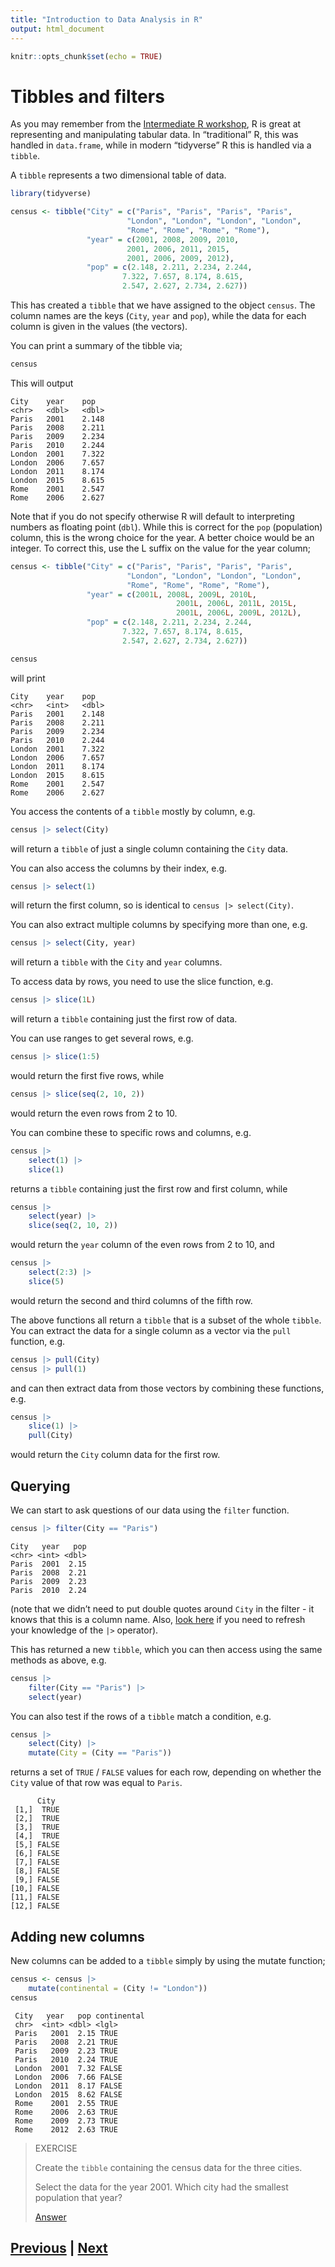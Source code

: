```yaml
---
title: "Introduction to Data Analysis in R"
output: html_document
---
```


```r
knitr::opts_chunk$set(echo = TRUE)
```

# Tibbles and filters

As you may remember from the 
[Intermediate R workshop](https://chryswoods.com/intermediate_r/tidyverse.html),
R is great at representing and manipulating tabular data.
In "traditional" R, this was handled in `data.frame`, while
in modern "tidyverse" R this is handled via a `tibble`.

A `tibble` represents a two dimensional table of data.

```R
library(tidyverse)

census <- tibble("City" = c("Paris", "Paris", "Paris", "Paris",
                          "London", "London", "London", "London",
                          "Rome", "Rome", "Rome", "Rome"),
                 "year" = c(2001, 2008, 2009, 2010,
                          2001, 2006, 2011, 2015,
                          2001, 2006, 2009, 2012),
                 "pop" = c(2.148, 2.211, 2.234, 2.244,
                         7.322, 7.657, 8.174, 8.615,
                         2.547, 2.627, 2.734, 2.627))
```

This has created a `tibble` that we have assigned to the object `census`.
The column names are the keys (`City`, `year` and `pop`), while the 
data for each column is given in the values (the vectors).

You can print a summary of the tibble via;

```R
census
```

This will output

```
City    year    pop
<chr>   <dbl>   <dbl>
Paris	2001	2.148		
Paris	2008	2.211		
Paris	2009	2.234		
Paris	2010	2.244		
London	2001	7.322		
London	2006	7.657		
London	2011	8.174		
London	2015	8.615		
Rome	2001	2.547		
Rome	2006	2.627
```

Note that if you do not specify otherwise R will default to interpreting numbers
as floating point (`dbl`). While this is correct for the `pop` (population) column, 
this is the wrong choice for the year. A better choice would be an integer. To 
correct this, use the L suffix on the value for the year column;

```R
census <- tibble("City" = c("Paris", "Paris", "Paris", "Paris",
                          "London", "London", "London", "London",
                          "Rome", "Rome", "Rome", "Rome"),
                 "year" = c(2001L, 2008L, 2009L, 2010L,
                                     2001L, 2006L, 2011L, 2015L,
                                     2001L, 2006L, 2009L, 2012L),
                 "pop" = c(2.148, 2.211, 2.234, 2.244,
                         7.322, 7.657, 8.174, 8.615,
                         2.547, 2.627, 2.734, 2.627))

census
```

will print

```
City    year    pop
<chr>   <int>   <dbl>
Paris   2001    2.148
Paris   2008    2.211
Paris   2009    2.234
Paris   2010    2.244
London  2001    7.322
London  2006    7.657
London  2011    8.174
London  2015    8.615
Rome    2001    2.547
Rome    2006    2.627
```

You access the contents of a `tibble` mostly by column, e.g.

```R
census |> select(City)
```

will return a `tibble` of just a single column containing the `City` data.

You can also access the columns by their index, e.g.

```R
census |> select(1)
```

will return the first column, so is identical to `census |> select(City)`.

You can also extract multiple columns by specifying more than one, e.g.

```R
census |> select(City, year)
```

will return a `tibble` with the `City` and `year` columns.

To access data by rows, you need to use the slice function, e.g.

```R
census |> slice(1L)
```

will return a `tibble` containing just the first row of data.

You can use ranges to get several rows, e.g.

```R
census |> slice(1:5)
```

would return the first five rows, while

```R
census |> slice(seq(2, 10, 2))
```

would return the even rows from 2 to 10.

You can combine these to specific rows and columns, e.g.

```R
census |>
    select(1) |>
    slice(1)
```

returns a `tibble` containing just the first row and first column, while

```R
census |>
    select(year) |>
    slice(seq(2, 10, 2))
```

would return the `year` column of the even rows from 2 to 10, and

```R
census |>
    select(2:3) |>
    slice(5)
```

would return the second and third columns of the fifth row.

The above functions all return a `tibble` that is a subset of the whole `tibble`. You 
can extract the data for a single column as a vector via the `pull` function, e.g.

```R
census |> pull(City)
census |> pull(1)
```

and can then extract data from those vectors by combining these functions, e.g.

```R
census |>
    slice(1) |>
    pull(City)
```

would return the `City` column data for the first row.

## Querying

We can start to ask questions of our data using the `filter` function.

```R
census |> filter(City == "Paris")
```

```
City   year   pop
<chr> <int> <dbl>
Paris  2001  2.15
Paris  2008  2.21
Paris  2009  2.23
Paris  2010  2.24
```

(note that we didn't need to put double quotes around `City` in the filter - 
it knows that this is a column name. Also, 
[look here](https://chryswoods.com/intermediate_r/magrittr) if you need
to refresh your knowledge of the `|>` operator).

This has returned a new `tibble`, which you can then access using the same
methods as above, e.g.

```R
census |> 
    filter(City == "Paris") |>
    select(year)
```

You can also test if the rows of a `tibble` match a condition, e.g.

```R
census |>
    select(City) |>
    mutate(City = (City == "Paris"))
```

returns a set of `TRUE` / `FALSE` values for each row, depending on whether
the `City` value of that row was equal to `Paris`.

```
      City
 [1,]  TRUE
 [2,]  TRUE
 [3,]  TRUE
 [4,]  TRUE
 [5,] FALSE
 [6,] FALSE
 [7,] FALSE
 [8,] FALSE
 [9,] FALSE
[10,] FALSE
[11,] FALSE
[12,] FALSE
```

## Adding new columns

New columns can be added to a `tibble` simply by using the mutate function;

```R
census <- census |>
    mutate(continental = (City != "London"))
census
```

```  
 City   year   pop continental
 chr>  <int> <dbl> <lgl>      
 Paris   2001  2.15 TRUE       
 Paris   2008  2.21 TRUE       
 Paris   2009  2.23 TRUE       
 Paris   2010  2.24 TRUE       
 London  2001  7.32 FALSE      
 London  2006  7.66 FALSE      
 London  2011  8.17 FALSE      
 London  2015  8.62 FALSE      
 Rome    2001  2.55 TRUE       
 Rome    2006  2.63 TRUE       
 Rome    2009  2.73 TRUE       
 Rome    2012  2.63 TRUE
```

> EXERCISE
>
> Create the `tibble` containing the census data for the three cities.
> 
> Select the data for the year 2001. Which city had the smallest population that year?
> 
> [Answer](tibbles_answer01.html)

## [Previous](index.html) | [Next](files.html)
